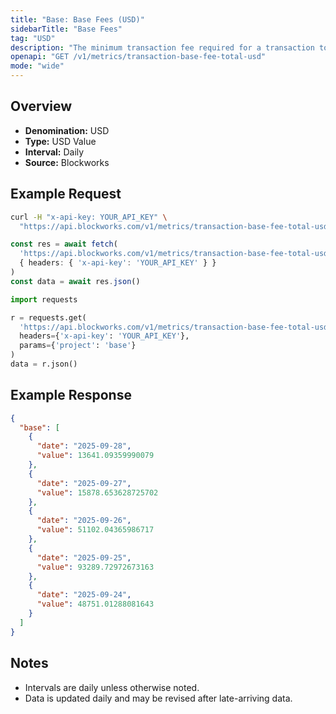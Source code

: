 ```yaml
---
title: "Base: Base Fees (USD)"
sidebarTitle: "Base Fees"
tag: "USD"
description: "The minimum transaction fee required for a transaction to be included in a block"
openapi: "GET /v1/metrics/transaction-base-fee-total-usd"
mode: "wide"
---
```


## Overview

- **Denomination:** USD
- **Type:** USD Value
- **Interval:** Daily
- **Source:** Blockworks

## Example Request

<CodeGroup>

```bash cURL
curl -H "x-api-key: YOUR_API_KEY" \
  "https://api.blockworks.com/v1/metrics/transaction-base-fee-total-usd?project=base"
```

```typescript TypeScript
const res = await fetch(
  'https://api.blockworks.com/v1/metrics/transaction-base-fee-total-usd?project=base',
  { headers: { 'x-api-key': 'YOUR_API_KEY' } }
)
const data = await res.json()
```

```python Python
import requests

r = requests.get(
  'https://api.blockworks.com/v1/metrics/transaction-base-fee-total-usd',
  headers={'x-api-key': 'YOUR_API_KEY'},
  params={'project': 'base'}
)
data = r.json()
```

</CodeGroup>

## Example Response

```json
{
  "base": [
    {
      "date": "2025-09-28",
      "value": 13641.09359990079
    },
    {
      "date": "2025-09-27",
      "value": 15878.653628725702
    },
    {
      "date": "2025-09-26",
      "value": 51102.04365986717
    },
    {
      "date": "2025-09-25",
      "value": 93289.72972673163
    },
    {
      "date": "2025-09-24",
      "value": 48751.01288081643
    }
  ]
}
```

## Notes
- Intervals are daily unless otherwise noted.
- Data is updated daily and may be revised after late-arriving data.